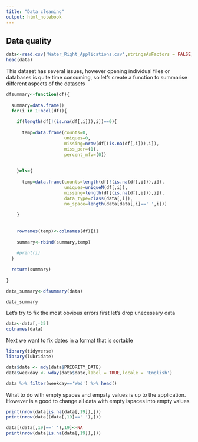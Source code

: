 ```yaml
---
title: "Data cleaning"
output: html_notebook
---
```


## Data quality

```r
data<-read.csv('Water_Right_Applications.csv',stringsAsFactors = FALSE)
head(data)
```

This dataset has several issues, however opening individual files or databases is quite time consuming, so let's create a function to summarise different aspects of the datasets

```r
dfsummary<-function(df){
 
  summary=data.frame()
  for(i in 1:ncol(df)){
    
    if(length(df[!(is.na(df[,i])),i])==0){
      
      temp=data.frame(counts=0,
                      uniques=0,
                      missing=nrow(df[(is.na(df[,i])),i]),
                      miss_per=(1),
                      percent_mfv=(0)) 
      
      
    }else{
      
      temp=data.frame(counts=length(df[!(is.na(df[,i])),i]),
                      uniques=uniqueN(df[,i]),
                      missing=length(df[(is.na(df[,i])),i]),
                      data_type=class(data[,i]),
                      no_space=length(data[data[,i]==' ',i]))
      
    }
    
    
    rownames(temp)<-colnames(df)[i]
    
    summary<-rbind(summary,temp)
    
    #print(i)
  }
  
  return(summary)
  
}

data_summary<-dfsummary(data)

data_summary
```

Let's try to fix the most obvious errors first let's drop unecessary data

```r
data<-data[,-25]
colnames(data)
```

Next we want to fix dates in a format that is sortable

```r
library(tidyverse)
library(lubridate)

data$date <- mdy(data$PRIORITY_DATE)
data$weekday <- wday(data$date,label = TRUE,locale = 'English')

data %>% filter(weekday=='Wed') %>% head()
```

What to do with empty spaces and empaty values is up to the application. However is a good to change all  data with empty ispaces into empty values
```r
print(nrow(data[is.na(data[,19]),]))
print(nrow(data[(data[,19]==' '),]))

data[(data[,19]==' '),19]<-NA
print(nrow(data[is.na(data[,19]),]))
```




